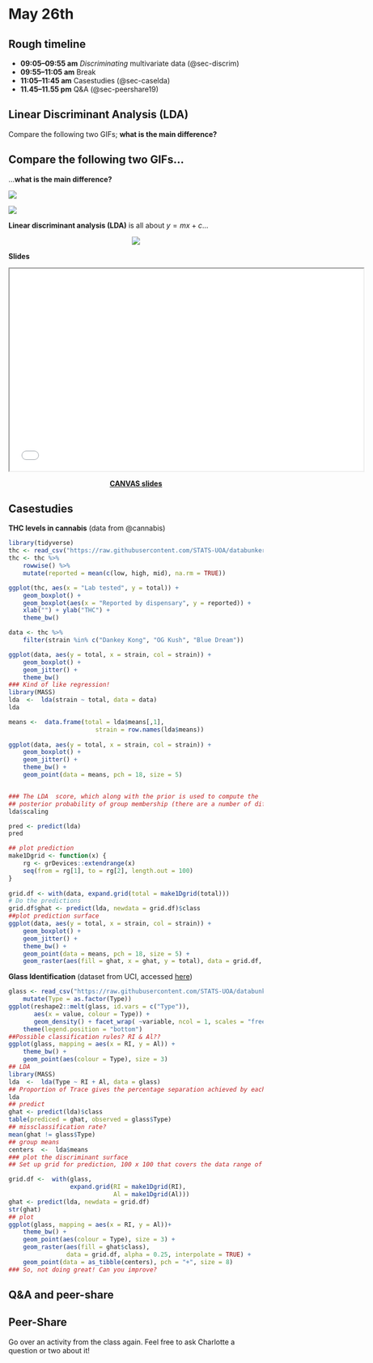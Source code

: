 # May 26th

## Rough timeline

 + **09:05–09:55 am** *Discriminating* multivariate data (@sec-discrim)
 + **09:55–11:05 am** Break
 + **11:05–11:45 am** Casestudies  (@sec-caselda) 
 + **11.45–11.55 pm** Q&A (@sec-peershare19)
   


## Linear Discriminant Analysis (LDA) {#sec-discrim}


Compare the following two GIFs; **what is the main difference?**

:::{.callout-warning icon=false}
## <i class="fa fa-question-circle" aria-hidden="true"></i> <i class="fa fa-users" aria-hidden="true"></i> <i class="fa fa-pencil-square" aria-hidden="true"></i> Compare the following two GIFs...

...**what is the main difference?**


::: {layout-ncol=2}
![](https://raw.githubusercontent.com/statbiscuit/swots/refs/heads/master/figs_n_gifs/lm.gif)

![](runsheets/img/fac_lm.gif)
:::

:::

**Linear discriminant analysis (LDA)** is all about $y = mx + c …$

<p align="center">
![](runsheets/img/lda.gif)
</p>


**Slides**


<iframe src="slides/11-01_lda.pdf" height="400" width="700" title="LDA"></iframe>
</p>
<p align="center">
[**CANVAS slides**](https://canvas.auckland.ac.nz/courses/120054/files/15372455?module_item_id=2614789)
</p>


## Casestudies {#sec-caselda}

**THC levels in cannabis** (data from @cannabis)

```r
library(tidyverse)
thc <- read_csv("https://raw.githubusercontent.com/STATS-UOA/databunker/master/data/thc.csv")
thc <- thc %>%
    rowwise() %>%
    mutate(reported = mean(c(low, high, mid), na.rm = TRUE))

ggplot(thc, aes(x = "Lab tested", y = total)) +
    geom_boxplot() +
    geom_boxplot(aes(x = "Reported by dispensary", y = reported)) +
    xlab("") + ylab("THC") +
    theme_bw()

data <- thc %>%
    filter(strain %in% c("Dankey Kong", "OG Kush", "Blue Dream"))

ggplot(data, aes(y = total, x = strain, col = strain)) +
    geom_boxplot() +
    geom_jitter() +
    theme_bw()
### Kind of like regression!
library(MASS)
lda  <-  lda(strain ~ total, data = data)
lda

means <-  data.frame(total = lda$means[,1],
                        strain = row.names(lda$means))
                        
ggplot(data, aes(y = total, x = strain, col = strain)) +
    geom_boxplot() +
    geom_jitter() +
    theme_bw() +
    geom_point(data = means, pch = 18, size = 5)


### The LDA  score, which along with the prior is used to compute the
## posterior probability of group membership (there are a number of different formulas for this).
lda$scaling

pred <- predict(lda)
pred

## plot prediction
make1Dgrid <- function(x) {
    rg <- grDevices::extendrange(x)
    seq(from = rg[1], to = rg[2], length.out = 100)
}
                                        
grid.df <- with(data, expand.grid(total = make1Dgrid(total)))
# Do the predictions
grid.df$ghat <- predict(lda, newdata = grid.df)$class
##plot prediction surface
ggplot(data, aes(y = total, x = strain, col = strain)) +
    geom_boxplot() +
    geom_jitter() +
    theme_bw() +
    geom_point(data = means, pch = 18, size = 5) +
    geom_raster(aes(fill = ghat, x = ghat, y = total), data = grid.df, alpha = 0.25, interpolate = TRUE, inherit.aes = FALSE)
```


**Glass Identification** (dataset from UCI, accessed [here](https://www.kaggle.com/datasets/uciml/glass))

```r
glass <- read_csv("https://raw.githubusercontent.com/STATS-UOA/databunker/master/data/glass.csv") %>%
    mutate(Type = as.factor(Type))
ggplot(reshape2::melt(glass, id.vars = c("Type")),
       aes(x = value, colour = Type)) +
       geom_density() + facet_wrap( ~variable, ncol = 1, scales = "free") +
    theme(legend.position = "bottom")
##Possible classification rules? RI & Al??
ggplot(glass, mapping = aes(x = RI, y = Al)) +
    theme_bw() +
    geom_point(aes(colour = Type), size = 3)
## LDA
library(MASS)
lda  <-  lda(Type ~ RI + Al, data = glass)
## Proportion of Trace gives the percentage separation achieved by each discriminant function
lda
## predict
ghat <- predict(lda)$class
table(prediced = ghat, observed = glass$Type)
## missclassification rate?
mean(ghat != glass$Type)
## group means
centers  <-  lda$means
### plot the discriminant surface
## Set up grid for prediction, 100 x 100 that covers the data range of the two variables

grid.df <-  with(glass,
                 expand.grid(RI = make1Dgrid(RI),
                             Al = make1Dgrid(Al)))
ghat <- predict(lda, newdata = grid.df)
str(ghat)
## plot
ggplot(glass, mapping = aes(x = RI, y = Al))+
    theme_bw() +
    geom_point(aes(colour = Type), size = 3) +
    geom_raster(aes(fill = ghat$class),
                data = grid.df, alpha = 0.25, interpolate = TRUE) +
    geom_point(data = as_tibble(centers), pch = "+", size = 8)
### So, not doing great! Can you improve?
```


## Q&A and peer-share {#sec-peershare19}

:::{.callout-warning icon=false}
## <i class="fa fa-question-circle" aria-hidden="true"></i> <i class="fa fa-users" aria-hidden="true"></i> <i class="fa fa-pencil-square" aria-hidden="true"></i> Peer-Share
Go over an activity from the class again. Feel free to ask Charlotte a question or two about it!
:::